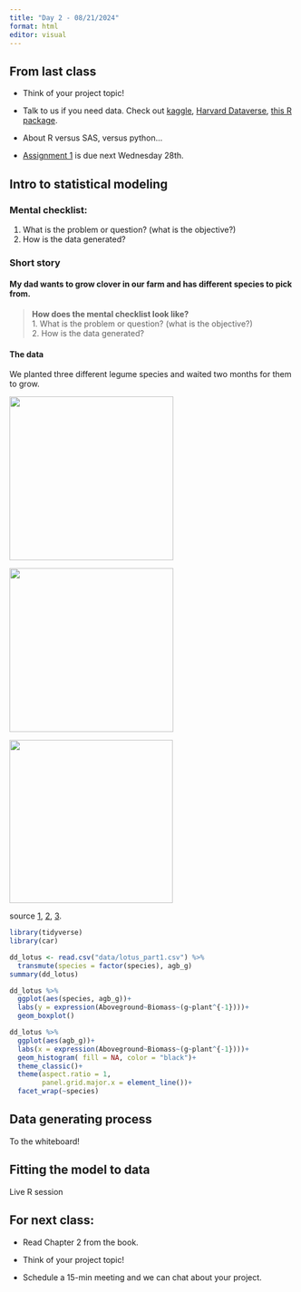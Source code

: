 ```yaml
---
title: "Day 2 - 08/21/2024"
format: html
editor: visual
---
```


## From last class

-   Think of your project topic!

-   Talk to us if you need data. Check out [kaggle](https://www.kaggle.com/), [Harvard Dataverse](https://dataverse.harvard.edu/), [this R package](https://cran.r-project.org/web/packages/agridat/index.html).

-   About R versus SAS, versus python...

-   [Assignment 1](https://jlacasa.github.io/stat705_fall2024/assignments/hw1) is due next Wednesday 28th.

## Intro to statistical modeling

### Mental checklist:

1.  What is the problem or question? (what is the objective?)
2.  How is the data generated?

### Short story

#### My dad wants to grow clover in our farm and has different species to pick from.

> **How does the mental checklist look like?**\
> 1. What is the problem or question? (what is the objective?)\
> 2. How is the data generated?

#### The data

We planted three different legume species and waited two months for them to grow.

![](misc_plots/trebol-balansa.jpg){fig-align="center" width="289"}

![](misc_plots/trifolium-fragiferum.jpg){fig-align="center" width="289"}

![](misc_plots/lotus-tenuis.jpg){fig-align="center" width="288"}

source [1](https://s3.semencesdupuy.com/19042-large_default/trifolium-fragiferum.jpg), [2](https://profesional.semillasbatlle.com/wp-content/uploads/2020/07/semillas_forrajeras_trebol_balansa.jpg), [3](https://s3.semencesdupuy.com/19042-large_default/trifolium-fragiferum.jpg).

```r
library(tidyverse)
library(car)
```

```r
dd_lotus <- read.csv("data/lotus_part1.csv") %>% 
  transmute(species = factor(species), agb_g) 
summary(dd_lotus)
```

```r
dd_lotus %>% 
  ggplot(aes(species, agb_g))+
  labs(y = expression(Aboveground~Biomass~(g~plant^{-1})))+
  geom_boxplot()
```

```r
dd_lotus %>% 
  ggplot(aes(agb_g))+
  labs(x = expression(Aboveground~Biomass~(g~plant^{-1})))+
  geom_histogram( fill = NA, color = "black")+
  theme_classic()+
  theme(aspect.ratio = 1, 
        panel.grid.major.x = element_line())+
  facet_wrap(~species)
```

## Data generating process

To the whiteboard!

## Fitting the model to data

Live R session

## For next class:

-   Read Chapter 2 from the book.

-   Think of your project topic!

-   Schedule a 15-min meeting and we can chat about your project.
